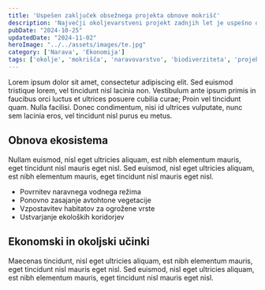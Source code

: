 ```yaml
---
title: 'Uspešen zaključek obsežnega projekta obnove mokrišč'
description: 'Največji okoljevarstveni projekt zadnjih let je uspešno obnovil več kot 500 hektarjev degradiranih mokrišč, kar bo pomembno prispevalo k biotski raznovrstnosti in zaščiti vodnih virov.'
pubDate: "2024-10-25"
updatedDate: "2024-11-02"
heroImage: "../../assets/images/te.jpg"
category: ['Narava', 'Ekonomija']
tags: ['okolje', 'mokrišča', 'naravovarstvo', 'biodiverziteta', 'projekt']
---
```


Lorem ipsum dolor sit amet, consectetur adipiscing elit. Sed euismod tristique lorem, vel tincidunt nisl lacinia non. Vestibulum ante ipsum primis in faucibus orci luctus et ultrices posuere cubilia curae; Proin vel tincidunt quam. Nulla facilisi. Donec condimentum, nisi id ultrices vulputate, nunc sem lacinia eros, vel tincidunt nisl purus eu metus.

## Obnova ekosistema

Nullam euismod, nisl eget ultricies aliquam, est nibh elementum mauris, eget tincidunt nisl mauris eget nisl. Sed euismod, nisl eget ultricies aliquam, est nibh elementum mauris, eget tincidunt nisl mauris eget nisl.

- Povrnitev naravnega vodnega režima
- Ponovno zasajanje avtohtone vegetacije
- Vzpostavitev habitatov za ogrožene vrste
- Ustvarjanje ekoloških koridorjev

## Ekonomski in okoljski učinki

Maecenas tincidunt, nisl eget ultricies aliquam, est nibh elementum mauris, eget tincidunt nisl mauris eget nisl. Sed euismod, nisl eget ultricies aliquam, est nibh elementum mauris, eget tincidunt nisl mauris eget nisl. 